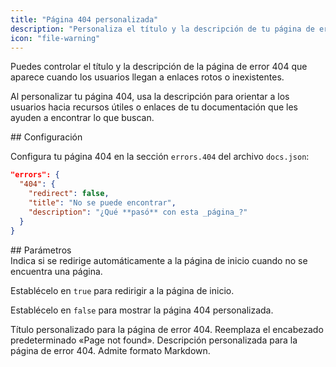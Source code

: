 ```yaml
---
title: "Página 404 personalizada"
description: "Personaliza el título y la descripción de tu página de error 404"
icon: "file-warning"
---
```


Puedes controlar el título y la descripción de la página de error 404 que aparece cuando los usuarios llegan a enlaces rotos o inexistentes.

Al personalizar tu página 404, usa la descripción para orientar a los usuarios hacia recursos útiles o enlaces de tu documentación que les ayuden a encontrar lo que buscan.

<div id="configuration">
  ## Configuración
</div>

Configura tu página 404 en la sección `errors.404` del archivo `docs.json`:

```json
"errors": {
  "404": {
    "redirect": false,
    "title": "No se puede encontrar",
    "description": "¿Qué **pasó** con esta _página_?"
  }
}
```

<div id="parameters">
  ## Parámetros
</div>

<ResponseField name="redirect" type="boolean">
  Indica si se redirige automáticamente a la página de inicio cuando no se encuentra una página.
  
  Establécelo en `true` para redirigir a la página de inicio.

  Establécelo en `false` para mostrar la página 404 personalizada.
</ResponseField>

<ResponseField name="title" type="string">
  Título personalizado para la página de error 404. Reemplaza el encabezado predeterminado «Page not found».
</ResponseField>

<ResponseField name="description" type="string">
  Descripción personalizada para la página de error 404. Admite formato Markdown.
</ResponseField>